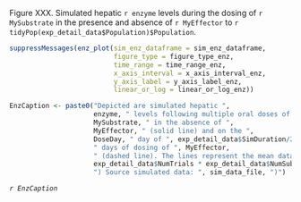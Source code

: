 Figure XXX. Simulated hepatic `r enzyme` levels during the dosing of `r MySubstrate` in the presence and absence of `r MyEffector` to `r tidyPop(exp_detail_data$Population)$Population`. 

```r

suppressMessages(enz_plot(sim_enz_dataframe = sim_enz_dataframe, 
                          figure_type = figure_type_enz,
                          time_range = time_range_enz,
                          x_axis_interval = x_axis_interval_enz,
                          y_axis_label = y_axis_label_enz,
                          linear_or_log = linear_or_log_enz))

```

```r
EnzCaption <- paste0("Depicted are simulated hepatic ",
                     enzyme, " levels following multiple oral doses of ",
                     MySubstrate, " in the absence of ",
                     MyEffector, " (solid line) and on the ",
                     DoseDay, " day of ", exp_detail_data$SimDuration/24,
                     " days of dosing of ", MyEffector, 
                     " (dashed line). The lines represent the mean data for the simulated population (n = ",
                     exp_detail_data$NumTrials * exp_detail_data$NumSubjTrial, 
                     ") Source simulated data: ", sim_data_file, ")")

```

*`r EnzCaption`*


